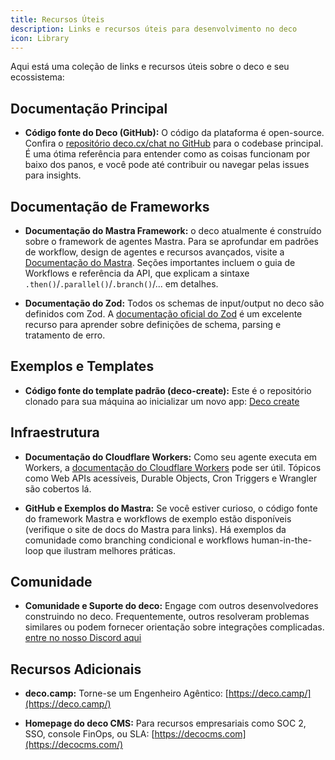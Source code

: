 ```yaml
---
title: Recursos Úteis
description: Links e recursos úteis para desenvolvimento no deco
icon: Library
---
```


Aqui está uma coleção de links e recursos úteis sobre o deco e seu ecossistema:

## Documentação Principal

- **Código fonte do Deco (GitHub):** O código da plataforma é open-source. Confira o [repositório deco.cx/chat no GitHub](https://github.com/deco-cx/chat) para o codebase principal. É uma ótima referência para entender como as coisas funcionam por baixo dos panos, e você pode até contribuir ou navegar pelas issues para insights.

## Documentação de Frameworks

- **Documentação do Mastra Framework:** o deco atualmente é construído sobre o framework de agentes Mastra. 
Para se aprofundar em padrões de workflow, design de agentes e recursos avançados, visite a 
[Documentação do Mastra](https://mastra.ai/en/docs/workflows/control-flow). 
Seções importantes incluem o guia de Workflows e referência da API, que explicam a 
sintaxe `.then()`/`.parallel()`/`.branch()`/... em detalhes.

- **Documentação do Zod:** Todos os schemas de input/output no deco são definidos com Zod. 
A [documentação oficial do Zod](https://zod.dev/) é um excelente recurso para aprender sobre definições de schema, 
parsing e tratamento de erro.

## Exemplos e Templates

- **Código fonte do template padrão (deco-create):** Este é o repositório clonado para sua máquina ao inicializar um novo app: [Deco create](https://github.com/deco-cx/deco-create)

## Infraestrutura

- **Documentação do Cloudflare Workers:** Como seu agente executa em Workers, a 
[documentação do Cloudflare Workers](https://developers.cloudflare.com/workers/) pode ser útil. 
Tópicos como Web APIs acessíveis, Durable Objects, Cron Triggers e Wrangler são cobertos lá.

- **GitHub e Exemplos do Mastra:** Se você estiver curioso, o código fonte do framework Mastra e workflows de exemplo 
estão disponíveis (verifique o site de docs do Mastra para links). Há exemplos da comunidade 
como branching condicional e workflows human-in-the-loop que ilustram melhores práticas.

## Comunidade

- **Comunidade e Suporte do deco:** Engage com outros desenvolvedores construindo no deco. Frequentemente, outros
resolveram problemas similares ou podem fornecer orientação sobre integrações complicadas. [entre no nosso Discord aqui](https://deco.cx/discord)

## Recursos Adicionais

- **deco.camp:** Torne-se um Engenheiro Agêntico: [https://deco.camp/](https://deco.camp/)

- **Homepage do deco CMS:** Para recursos empresariais como SOC 2, SSO, console FinOps, ou SLA: [https://decocms.com](https://decocms.com/)